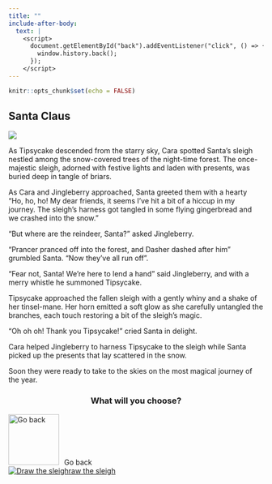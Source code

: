 ```yaml
---
title: ""
include-after-body:
  text: |
    <script>
      document.getElementById("back").addEventListener("click", () => {
        window.history.back();
      });
    </script>
---
```


```r
knitr::opts_chunk$set(echo = FALSE)
```

:::::: {.scenario .column-screen}

:::: {.column-body .scenario-text}

## Santa Claus

::::

::: {.column-body .scenario-image}

![](images/sleigh-crash.png)

:::

:::: {.column-body .scenario-text}

As Tipsycake descended from the starry sky, Cara spotted Santa's sleigh nestled among the snow-covered trees of the night-time forest. The once-majestic sleigh, adorned with festive lights and laden with presents, was buried deep in tangle of briars.

As Cara and Jingleberry approached, Santa greeted them with a hearty "Ho, ho, ho! My dear friends, it seems I've hit a bit of a hiccup in my journey. The sleigh's harness got tangled in some flying gingerbread and we crashed into the snow."

"But where are the reindeer, Santa?" asked Jingleberry. 

"Prancer pranced off into the forest, and Dasher dashed after him" grumbled Santa. "Now they've all run off".

"Fear not, Santa! We're here to lend a hand" said Jingleberry, and with a merry whistle he summoned Tipsycake. 

Tipsycake approached the fallen sleigh with a gently whiny and a shake of her tinsel-mane. Her horn emitted a soft glow as she carefully untangled the branches, each touch restoring a bit of the sleigh's magic. 

"Oh oh oh! Thank you Tipsycake!" cried Santa in delight. 

Cara helped Jingleberry to harness Tipsycake to the sleigh while Santa picked up the presents that lay scattered in the snow. 

Soon they were ready to take to the skies on the most magical journey of the year. 

::::

:::: {.column-body .scenario-image}
::: {style="text-align: center;"}
### What will you choose?
:::

  ```{=html}
<div class="container">

  <div id="back">
  <img src="images/back.png" alt="Go back" style="width: 100px; height: 100px; margin-right: 10px;">Go back
  </div>
  
  <div class="final-options">
  
  <div class="option">
  <a href="flying-home.html"><img src="images/cara-sleigh.png" alt="Draw the sleigh"<div>raw the sleigh</div></a>
  </div>
  
  </div>
  ```

::::




::::::
